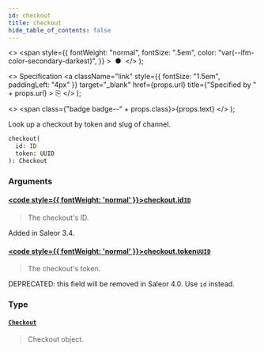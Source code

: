 ```yaml
---
id: checkout
title: checkout
hide_table_of_contents: false
---
```


  <>
    <span
      style={{
        fontWeight: "normal",
        fontSize: ".5em",
        color: "var(--ifm-color-secondary-darkest)",
      }}
    >
      &nbsp;●&nbsp;
    </span>
  </>
);

  <>
    Specification
    <a
      className="link"
      style={{ fontSize: "1.5em", paddingLeft: "4px" }}
      target="\_blank"
      href={props.url}
      title={"Specified by " + props.url}
    >
      ⎘
    </a>
  </>
);

  <>
    <span class={"badge badge--" + props.class}>{props.text}</span>
  </>
);

Look up a checkout by token and slug of channel.

```graphql
checkout(
  id: ID
  token: UUID
): Checkout
```

### Arguments

#### [<code style={{ fontWeight: 'normal' }}>checkout.<b>id</b></code>](#)<Bullet />[`ID`](../../../developer/api-reference/scalars/id) <Badge class="secondary" text="scalar"/>

> The checkout's ID.

Added in Saleor 3.4.

>

#### [<code style={{ fontWeight: 'normal' }}>checkout.<b>token</b></code>](#)<Bullet />[`UUID`](../../../developer/api-reference/scalars/uuid) <Badge class="secondary" text="scalar"/>

> The checkout's token.

DEPRECATED: this field will be removed in Saleor 4.0. Use `id` instead.

>

### Type

#### [`Checkout`](../../../developer/api-reference/objects/checkout) <Badge class="secondary" text="object"/>

> Checkout object.
